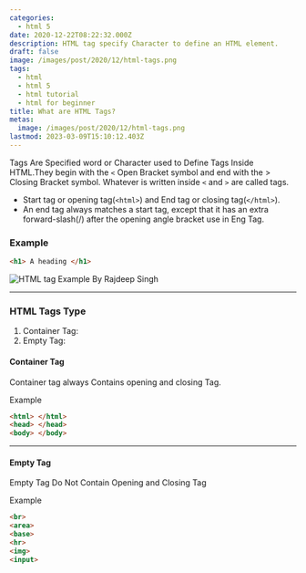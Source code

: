 ```yaml
---
categories:
  - html 5
date: 2020-12-22T08:22:32.000Z
description: HTML tag specify Character to define an HTML element.
draft: false
image: /images/post/2020/12/html-tags.png
tags:
  - html
  - html 5
  - html tutorial
  - html for beginner
title: What are HTML Tags?
metas:
  image: /images/post/2020/12/html-tags.png
lastmod: 2023-03-09T15:10:12.403Z
---
```


Tags Are Specified word or Character used to Define Tags Inside HTML.They begin
with the `<` Open Bracket symbol and end with the > Closing Bracket symbol.
Whatever is written inside `<` and `>` are called tags.

- Start tag or opening tag(`<html>`) and End tag or closing tag(`</html>`).
- An end tag always matches a start tag, except that it has an extra
  forward-slash(/) after the opening angle bracket use in Eng Tag.

### Example

```html
<h1> A heading </h1>
```

![HTML tag Example By Rajdeep Singh](/images/post/2020/12/HTML-TAG-1.svg "HTML tag Example By Rajdeep Singh")

---

### HTML Tags Type

1. Container Tag:
2. Empty Tag:

#### Container Tag

Container tag always Contains opening and closing Tag.

Example

```html
<html> </html>
<head> </head>
<body> </body>
```

---

#### Empty Tag

Empty Tag Do Not Contain Opening and Closing Tag

Example

```html
<br>
<area>
<base>
<hr>
<img>
<input>
```
